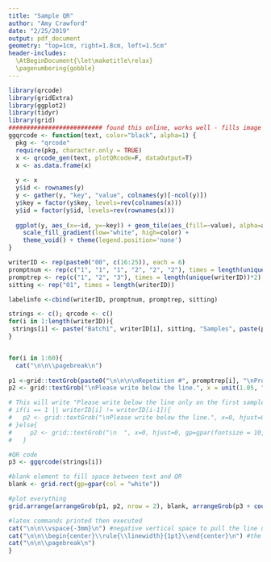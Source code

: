 ```yaml
---
title: "Sample QR"
author: "Amy Crawford"
date: "2/25/2019"
output: pdf_document
geometry: "top=1cm, right=1.8cm, left=1.5cm"
header-includes:
  \AtBeginDocument{\let\maketitle\relax}
  \pagenumbering{gobble}
---
```

```r
library(qrcode)
library(gridExtra)
library(ggplot2)
library(tidyr)
library(grid)
########################## found this online, works well - fills image box.
ggqrcode <- function(text, color="black", alpha=1) {
  pkg <- "qrcode"
  require(pkg, character.only = TRUE)
  x <- qrcode_gen(text, plotQRcode=F, dataOutput=T)
  x <- as.data.frame(x)
  
  y <- x
  y$id <- rownames(y)
  y <- gather(y, "key", "value", colnames(y)[-ncol(y)])
  y$key = factor(y$key, levels=rev(colnames(x)))
  y$id = factor(y$id, levels=rev(rownames(x)))
  
  ggplot(y, aes_(x=~id, y=~key)) + geom_tile(aes_(fill=~value), alpha=alpha) +
    scale_fill_gradient(low="white", high=color) +
    theme_void() + theme(legend.position='none')
}
```




```r
writerID <- rep(paste0("00", c(16:25)), each = 6)
promptnum <- rep(c("1", "1", "1", "2", "2", "2"), times = length(unique(writerID)))
promptrep <- rep(c("1", "2", "3"), times = length(unique(writerID))*2)
sitting <- rep("01", times = length(writerID))

labelinfo <-cbind(writerID, promptnum, promptrep, sitting)

strings <- c(); qrcode <- c()
for(i in 1:length(writerID)){
 strings[i] <- paste("Batch1", writerID[i], sitting, "Samples", paste(promptnum[i],"_", promptrep[i], sep = ""), sep = "/")
}


for(i in 1:60){
  cat("\n\n\\pagebreak\n")
  
p1 <-grid::textGrob(paste0("\n\n\n\nRepetition #", promptrep[i], "\nPrompt #",promptnum[i], "\nWID:", writerID[i]), x=0, hjust=0, gp=gpar(fontsize = 10))
p2 <- grid::textGrob("\nPlease write below the line.", x = unit(1.05, "npc"), y = unit(0.5, "npc"), hjust=0, gp=gpar(fontsize = 10, fontface="bold", just = "centre"))

# This will write "Please write below the line only on the first sample page for each writerID."
# if(i == 1 || writerID[i] != writerID[i-1]){
#   p2 <- grid::textGrob("\nPlease write below the line.", x=0, hjust=0, gp=gpar(fontsize = 10, fontface="bold"))
# }else{
#     p2 <- grid::textGrob("\n  ", x=0, hjust=0, gp=gpar(fontsize = 10, fontface="bold"))
#   }

#QR code
p3 <- ggqrcode(strings[i])

#blank element to fill space between text and QR
blank <- grid.rect(gp=gpar(col = "white"))

#plot everything
grid.arrange(arrangeGrob(p1, p2, nrow = 2), blank, arrangeGrob(p3 + coord_fixed()), ncol=3, widths = c(2,3,1))

#latex commands printed then executed
cat("\n\n\\vspace{-3mm}\n") #negative vertical space to pull the line up
cat("\n\n\\begin{center}\\rule{\\linewidth}{1pt}\\end{center}\n") #the line
cat("\n\n\\pagebreak\n")
}
```


































